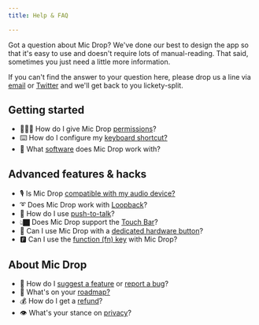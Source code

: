 ```yaml
---
title: Help & FAQ

---
```



<Panel>

Got a question about Mic Drop? We've done our best to design the app so that it's easy to use and doesn't require lots of manual-reading. That said, sometimes you just need a little more information.

If you can't find the answer to your question here, please drop us a line via [email](mailto:micdrop@octopusthink.com) or [Twitter](https://twitter.com/octopusthinks) and we'll get back to you lickety-split.

## Getting started
- 👮🏿‍♀️ How do I give Mic Drop [permissions](/help/permissions)?
- ⌨️ How do I configure my [keyboard shortcut?](/help/keyboard-shortcut)
- 🍦 What [software](/help/compatibility) does Mic Drop work with?

## Advanced features &amp; hacks
- 🎙 Is Mic Drop [compatible with my audio device?](/help/hardware-issues)
- ➰ Does Mic Drop work with [Loopback](/help/using-loopback)?
- 📢 How do I use [push-to-talk](/help/push-to-talk)?
- 👆🏿 Does Mic Drop support the [Touch Bar](/help/hacks-and-workarounds)?
- 🔘 Can I use Mic Drop with a [dedicated hardware button](/help/hacks-and-workarounds)?
- 🅵 Can I use the [function (fn) key](/help/keyboard-shortcut) with Mic Drop?

## About Mic Drop
- 🐛 How do I [suggest a feature](mailto:micdrop@octopusthink.com) or [report a bug](mailto:micdrop@octopusthink.com)?
- 🛵 What's on your [roadmap?](/roadmap)
- 💰 How do I get a [refund](/help/refunds)?
- 👁 What's your stance on [privacy](/privacy)?

</Panel>

